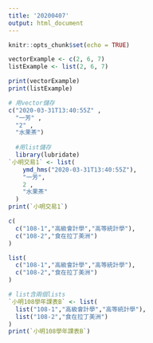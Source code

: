 ```yaml
---
title: '20200407'
output: html_document
---
```


```r
knitr::opts_chunk$set(echo = TRUE)
```

```r
vectorExample <- c(2, 6, 7)
listExample <- list(2, 6, 7)

print(vectorExample)
print(listExample)
```

```r
# 用vector儲存
c("2020-03-31T13:40:55Z" ,
  "一芳" ,
  "2" ,
  "水果茶")
  
  #用list儲存
  library(lubridate)
`小明交易1` <- list(
    ymd_hms("2020-03-31T13:40:55Z"),
    "一芳",
    2 ,
    "水果茶"
  )
print(`小明交易1`)
```
```r
c(
  c("108-1","高級會計學","高等統計學"), 
  c("108-2","食在拉丁美洲") 
)
```
```r
list(
  c("108-1","高級會計學","高等統計學"),
  c("108-2","食在拉丁美洲")
)
```
```r
# list含兩個lists
`小明108學年課表B` <- list(
  list("108-1","高級會計學","高等統計學"),
  list("108-2","食在拉丁美洲")
)
print(`小明108學年課表B`)
```


















